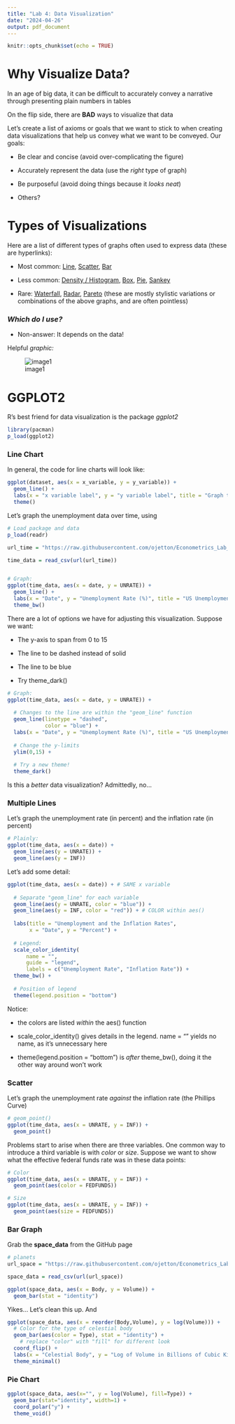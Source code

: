 ```yaml
---
title: "Lab 4: Data Visualization"
date: "2024-04-26"
output: pdf_document
---
```


```r
knitr::opts_chunk$set(echo = TRUE)
```

# Why Visualize Data?

In an age of big data, it can be difficult to accurately convey a narrative through presenting plain numbers in tables

On the flip side, there are **BAD** ways to visualize that data

Let's create a list of axioms or goals that we want to stick to when creating data visualizations that help us convey what we want to be conveyed. Our goals:

* Be clear and concise (avoid over-complicating the figure)

* Accurately represent the data (use the *right* type of graph)

* Be purposeful (avoid doing things because it *looks neat*)

* Others?


# Types of Visualizations

Here are a list of different types of graphs often used to express data (these are hyperlinks):

* Most common: [Line](https://en.wikipedia.org/wiki/Line_chart), [Scatter](https://en.wikipedia.org/wiki/Scatter_plot), [Bar](https://en.wikipedia.org/wiki/Bar_chart)

* Less common: [Density / Histogram](https://en.wikipedia.org/wiki/Histogram), [Box](https://en.wikipedia.org/wiki/Box_plot), [Pie](https://en.wikipedia.org/wiki/Pie_chart), [Sankey](https://sankeymatic.com/)

* Rare: [Waterfall](https://en.wikipedia.org/wiki/Waterfall_chart), [Radar](https://en.wikipedia.org/wiki/Radar_chart), [Pareto](https://en.wikipedia.org/wiki/Pareto_chart) (these are mostly stylistic variations or combinations of the above graphs, and are often pointless)



### *Which do I use?*

* Non-answer: It depends on the data!

Helpful *graphic:*

![image1](/Users/owenjetton/Documents/PhD Year 3/Metrics_Spring/data_vis_vis.png)


\break


# GGPLOT2

R's best friend for data visualization is the package *ggplot2*

```r

library(pacman)
p_load(ggplot2)

```


### Line Chart

In general, the code for line charts will look like:

```r

ggplot(dataset, aes(x = x_variable, y = y_variable)) +
  geom_line() +
  labs(x = "x variable label", y = "y variable label", title = "Graph title") +
  theme()

```




Let's graph the unemployment data over time, using 

```r

# Load package and data
p_load(readr)

url_time = "https://raw.githubusercontent.com/ojetton/Econometrics_Lab_Spring_24/main/time_data"

time_data = read_csv(url(url_time))


# Graph:
ggplot(time_data, aes(x = date, y = UNRATE)) +
  geom_line() +
  labs(x = "Date", y = "Unemployment Rate (%)", title = "US Unemployment Rate Over Time") +
  theme_bw()

```

There are a lot of options we have for adjusting this visualization. Suppose we want:

* The y-axis to span from 0 to 15

* The line to be dashed instead of solid

* The line to be blue

* Try theme_dark()

```r

# Graph:
ggplot(time_data, aes(x = date, y = UNRATE)) +
  
  # Changes to the line are within the "geom_line" function
  geom_line(linetype = "dashed",
            color = "blue") +
  labs(x = "Date", y = "Unemployment Rate (%)", title = "US Unemployment Rate Over Time") +
  
  # Change the y-limits
  ylim(0,15) + 
  
  # Try a new theme!
  theme_dark()

```

Is this a *better* data visualization? Admittedly, no... 

### Multiple Lines

Let's graph the unemployment rate (in percent) and the inflation rate (in percent)

```r

# Plainly:
ggplot(time_data, aes(x = date)) +
  geom_line(aes(y = UNRATE)) +
  geom_line(aes(y = INF))


```

Let's add some detail:

```r

ggplot(time_data, aes(x = date)) + # SAME x variable
  
  # Separate "geom_line" for each variable
  geom_line(aes(y = UNRATE, color = "blue")) +
  geom_line(aes(y = INF, color = "red")) + # COLOR within aes()
  
  labs(title = "Unemployment and the Inflation Rates",
       x = "Date", y = "Percent") +
  
  # Legend:
  scale_color_identity(
      name = "",
      guide = "legend",
      labels = c("Unemployment Rate", "Inflation Rate")) +
  theme_bw() +
  
  # Position of legend
  theme(legend.position = "bottom")

```

Notice:

* the colors are listed *within* the aes() function

* scale_color_identity() gives details in the legend. name = "" yields no name, as it's unnecessary here

* theme(legend.position = "bottom") is *after* theme_bw(), doing it the other way around won't work




### Scatter

Let's graph the unemployment rate *against* the inflation rate (the Phillips Curve)

```r

# geom_point()
ggplot(time_data, aes(x = UNRATE, y = INF)) +
  geom_point()

```

Problems start to arise when there are three variables. One common way to introduce a third variable is with *color* or *size*. Suppose we want to show what the effective federal funds rate was in these data points:

```r

# Color
ggplot(time_data, aes(x = UNRATE, y = INF)) +
  geom_point(aes(color = FEDFUNDS))

# Size
ggplot(time_data, aes(x = UNRATE, y = INF)) +
  geom_point(aes(size = FEDFUNDS))

```




### Bar Graph

Grab the **space_data** from the GitHub page

```r

# planets
url_space = "https://raw.githubusercontent.com/ojetton/Econometrics_Lab_Spring_24/main/space_data"

space_data = read_csv(url(url_space))

ggplot(space_data, aes(x = Body, y = Volume)) +
  geom_bar(stat = "identity")


```

Yikes... Let's clean this up. And

```r


ggplot(space_data, aes(x = reorder(Body,Volume), y = log(Volume))) +
  # Color for the type of celestial body
  geom_bar(aes(color = Type), stat = "identity") + 
    # replace "color" with "fill" for different look
  coord_flip() +
  labs(x = "Celestial Body", y = "Log of Volume in Billions of Cubic Kilometers") +
  theme_minimal()

```

### Pie Chart

```r

ggplot(space_data, aes(x="", y = log(Volume), fill=Type)) +
  geom_bar(stat="identity", width=1) +
  coord_polar("y") +
  theme_void()


```



